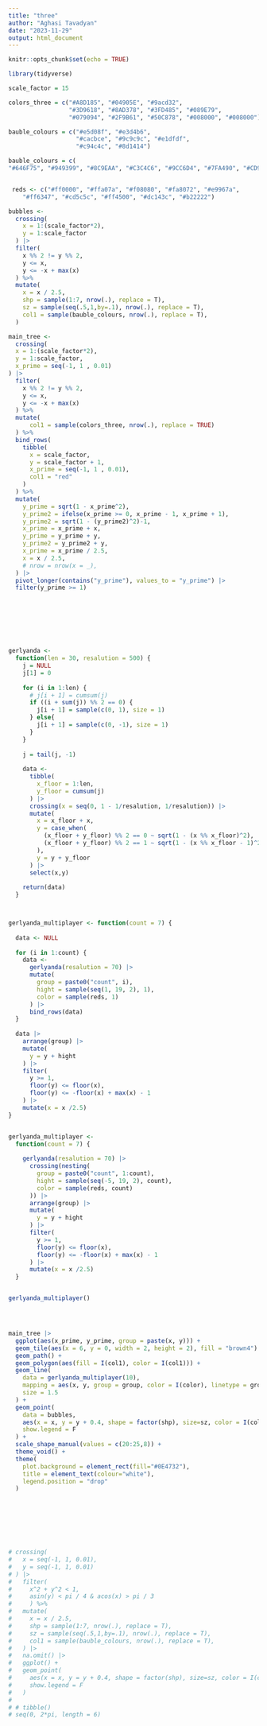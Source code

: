 ```yaml
---
title: "three"
author: "Aghasi Tavadyan"
date: "2023-11-29"
output: html_document
---
```


```r
knitr::opts_chunk$set(echo = TRUE)

library(tidyverse)
```

```r
scale_factor = 15

colors_three = c("#A8D185", "#04905E", "#9acd32",
                 "#3D9618", "#8AD378", "#3FD485", "#089E79",
                 "#079094", "#2F9B61", "#50C878", "#008000", "#008000")

bauble_colours = c("#e5d08f", "#e3d4b6",
                   "#cacbce", "#9c9c9c", "#e1dfdf",
                   "#c94c4c", "#8d1414")

bauble_colours = c(
"#646F75", "#949399", "#8C9EAA", "#C3C4C6", "#9CC6D4", "#7FA490", "#CD936D", "#DB7076", "#E04C52")


 reds <- c("#ff0000", "#ffa07a", "#f08080", "#fa8072", "#e9967a",
    "#ff6347", "#cd5c5c", "#ff4500", "#dc143c", "#b22222")

bubbles <- 
  crossing(
    x = 1:(scale_factor*2),
    y = 1:scale_factor
  ) |> 
  filter(
    x %% 2 != y %% 2,
    y <= x,
    y <= -x + max(x)
  ) %>%
  mutate(
    x = x / 2.5,
    shp = sample(1:7, nrow(.), replace = T),
    sz = sample(seq(.5,1,by=.1), nrow(.), replace = T),
    col1 = sample(bauble_colours, nrow(.), replace = T),
  )

main_tree <- 
  crossing(
  x = 1:(scale_factor*2),
  y = 1:scale_factor,
  x_prime = seq(-1, 1 , 0.01)
) |> 
  filter(
    x %% 2 != y %% 2,
    y <= x,
    y <= -x + max(x)
  ) %>%
  mutate(
      col1 = sample(colors_three, nrow(.), replace = TRUE)
  ) %>% 
  bind_rows(
    tibble(
      x = scale_factor, 
      y = scale_factor + 1,   
      x_prime = seq(-1, 1 , 0.01),
      col1 = "red"
    )
  ) %>% 
  mutate(
    y_prime = sqrt(1 - x_prime^2),
    y_prime2 = ifelse(x_prime >= 0, x_prime - 1, x_prime + 1),
    y_prime2 = sqrt(1 - (y_prime2)^2)-1,
    x_prime = x_prime + x,
    y_prime = y_prime + y,
    y_prime2 = y_prime2 + y,
    x_prime = x_prime / 2.5,
    x = x / 2.5,
    # nrow = nrow(x = _),
  ) |> 
  pivot_longer(contains("y_prime"), values_to = "y_prime") |> 
  filter(y_prime >= 1)








gerlyanda <-
  function(len = 30, resalution = 500) {
    j = NULL
    j[1] = 0
    
    for (i in 1:len) {
      # j[i + 1] = cumsum(j)
      if ((i + sum(j)) %% 2 == 0) {
        j[i + 1] = sample(c(0, 1), size = 1)
      } else{
        j[i + 1] = sample(c(0, -1), size = 1) 
      }
    }
    
    j = tail(j, -1)
    
    data <- 
      tibble(
        x_floor = 1:len,
        y_floor = cumsum(j)
      ) |> 
      crossing(x = seq(0, 1 - 1/resalution, 1/resalution)) |> 
      mutate(
        x = x_floor + x,
        y = case_when(
          (x_floor + y_floor) %% 2 == 0 ~ sqrt(1 - (x %% x_floor)^2),
          (x_floor + y_floor) %% 2 == 1 ~ sqrt(1 - (x %% x_floor - 1)^2),
        ),
        y = y + y_floor
      ) |> 
      select(x,y)
    
    return(data)
  }



gerlyanda_multiplayer <- function(count = 7) {
  
  data <- NULL
  
  for (i in 1:count) {
    data <- 
      gerlyanda(resalution = 70) |> 
      mutate(
        group = paste0("count", i), 
        hight = sample(seq(1, 19, 2), 1),
        color = sample(reds, 1)
      ) |> 
      bind_rows(data)
  }
  
  data |> 
    arrange(group) |> 
    mutate(
      y = y + hight
    ) |> 
    filter(
      y >= 1,
      floor(y) <= floor(x),
      floor(y) <= -floor(x) + max(x) - 1
    ) |> 
    mutate(x = x /2.5)
}


gerlyanda_multiplayer <-
  function(count = 7) {
  
    gerlyanda(resalution = 70) |> 
      crossing(nesting(
        group = paste0("count", 1:count), 
        hight = sample(seq(-5, 19, 2), count),
        color = sample(reds, count)
      )) |> 
      arrange(group) |> 
      mutate(
        y = y + hight
      ) |> 
      filter(
        y >= 1,
        floor(y) <= floor(x),
        floor(y) <= -floor(x) + max(x) - 1
      ) |> 
      mutate(x = x /2.5)
  }


gerlyanda_multiplayer()




main_tree |> 
  ggplot(aes(x_prime, y_prime, group = paste(x, y))) +
  geom_tile(aes(x = 6, y = 0, width = 2, height = 2), fill = "brown4") +
  geom_path() +
  geom_polygon(aes(fill = I(col1), color = I(col1))) +
  geom_line(
    data = gerlyanda_multiplayer(10),
    mapping = aes(x, y, group = group, color = I(color), linetype = group),
    size = 1.5
  ) +
  geom_point(
    data = bubbles, 
    aes(x = x, y = y + 0.4, shape = factor(shp), size=sz, color = I(col1)), 
    show.legend = F
  ) +
  scale_shape_manual(values = c(20:25,8)) +
  theme_void() + 
  theme(
    plot.background = element_rect(fill="#0E4732"), 
    title = element_text(colour="white"),
    legend.position = "drop"
  ) 




 



# crossing(
#   x = seq(-1, 1, 0.01),
#   y = seq(-1, 1, 0.01)
# ) |> 
#   filter(
#     x^2 + y^2 < 1,
#     asin(y) < pi / 4 & acos(x) > pi / 3
#     ) %>%
#   mutate(
#     x = x / 2.5,
#     shp = sample(1:7, nrow(.), replace = T),
#     sz = sample(seq(.5,1,by=.1), nrow(.), replace = T),
#     col1 = sample(bauble_colours, nrow(.), replace = T),
#   ) |> 
#   na.omit() |> 
#   ggplot() +
#   geom_point(
#     aes(x = x, y = y + 0.4, shape = factor(shp), size=sz, color = I(col1)), 
#     show.legend = F
#   )
# 
# # tibble()
# seq(0, 2*pi, length = 6)


```

